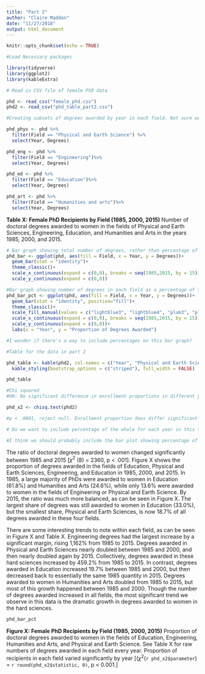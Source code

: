 ```yaml
---
title: "Part 2"
author: "Claire Madden"
date: "11/27/2018"
output: html_document
---
```


```r
knitr::opts_chunk$set(echo = TRUE)
```

```r

#Load Necessary packages

library(tidyverse) 
library(ggplot2)
library(kableExtra)

```

```r
# Read in CSV file of female PhD data

phd <- read_csv("female_phd.csv") 
phd2 <- read_csv("phd_table_part2.csv")

```


```r
#Creating subsets of degrees awarded by year in each field. Not sure we need this.

phd_phys <- phd %>% 
  filter(Field == "Physical and Earth Science") %>% 
  select(Year, Degrees)

phd_eng <- phd %>% 
  filter(Field == "Engineering")%>% 
  select(Year, Degrees)

phd_ed <- phd %>% 
  filter(Field == "Education")%>% 
  select(Year, Degrees)

phd_art <- phd %>% 
  filter(Field == "Humanities and arts")%>% 
  select(Year, Degrees)

```

**Table X: Female PhD Recipients by Field (1985, 2000, 2015)** Number of doctoral degrees awarded to women in the fields of Physical and Earth Sciences, Engineering, Education, and Humanities and Arts in the years 1985, 2000, and 2015.

```r

# Bar graph showing total number of degrees, rather than percentage of a whole
phd_bar <- ggplot(phd, aes(fill = Field, x = Year, y = Degrees))+
  geom_bar(stat = "identity")+
  theme_classic()+
  scale_x_continuous(expand = c(0,0), breaks = seq(1985,2015, by = 15))+
  scale_y_continuous(expand = c(0,0))

#Bar graph showing number of degrees in each field as a percentage of the whole
phd_bar_pct <- ggplot(phd, aes(fill = Field, x = Year, y = Degrees))+
  geom_bar(stat = "identity", position="fill")+
  theme_classic()+
  scale_fill_manual(values = c("lightblue3", "lightblue4", "plum3", "plum4"))+
  scale_x_continuous(expand = c(0,0), breaks = seq(1985,2015, by = 15))+
  scale_y_continuous(expand = c(0,0))+
  labs(x = "Year", y = "Proportion of Degrees Awarded")

#I wonder if there's a way to include percentages on this bar graph?

#Table for the data in part 2

phd_table <- kable(phd2, col.names = c("Year", "Physical and Earth Sciences", "Engineering", "Education", "Humanities and Arts"), align = "c") %>% 
  kable_styling(bootstrap_options = c("striped"), full_width = FALSE)

phd_table

#Chi squared
#H0: No significant difference in enrollment proportions in different years

phd_x2 <- chisq.test(phd2)

#p < .0001, reject null. Enrollment proportion does differ significantly between years.

# Do we want to include percentage of the whole for each year in this table?

#I think we should probably include the bar plot showing percentage of the whole, and the table showing raw numbers of degrees in each year, to give two different perspectives on the same story.

```

The ratio of doctoral degrees awarded to women changed significantly between 1985 and 2015 [$\chi^2$ (8) = 2360, p < .001].  Figure X shows the proportion of degrees awarded in the fields of Education, Physical and Earth Sciences, Engineering, and Education in 1985, 2000, and 2015.  In 1985, a large majority of PhDs were awarded to women in Education (61.8%) and Humanities and Arts (24.6%), while only 13.6% were awarded to women in the fields of Engineering or Physical and Earth Science.  By 2015, the ratio was much more balanced, as can be seen in Figure X.  The largest share of degrees was still awarded to women in Education (33.0%), but the smallest share, Physical and Earth Sciences, is now 18.7% of all degrees awarded in these four fields.  

There are some interesting trends to note within each field, as can be seen in Figure X and Table X.  Engineering degrees had the largest increase by a significant margin, rising 1,162% from 1985 to 2015.  Degrees awarded in Physical and Earth Sciences nearly doubled between 1985 and 2000, and then nearly doubled again by 2015.  Collectively, degrees awarded in these hard sciences increased by 459.2% from 1985 to 2015.  In contrast, degrees awarded in Education increased 19.7% between 1985 and 2000, but then decreased back to essentially the same 1985 quantity in 2015.  Degrees awarded to women in Humanities and Arts doubled from 1985 to 2015, but most of this growth happened between 1985 and 2000.  Though the number of degrees awarded increased in all fields, the most significant trend we observe in this data is the dramatic growth in degrees awarded to women in the hard sciences.  

```r

phd_bar_pct
```


**Figure X: Female PhD Recipients by Field (1985, 2000, 2015)** Proportion of doctoral degrees awarded to women in the fields of Education, Engineering, Humanities and Arts, and Physical and Earth Science. See Table X for raw numbers of degrees awarded in each field every year. Proportion of recipients in each field varied significantly by year [($\chi^2$(`r phd_x2$parameter`) = `r round(phd_x2$statistic, 0)`,  p < 0.001.]